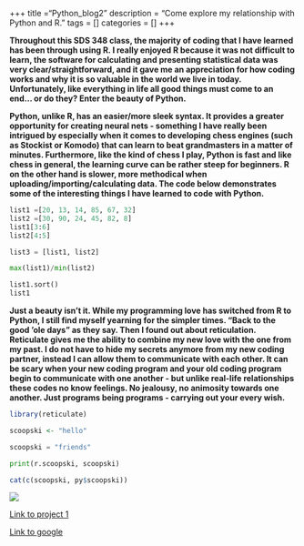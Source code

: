 +++
title ="Python_blog2"
description = "Come explore my relationship with Python and R."
tags = []
categories = [] 
+++

**Throughout this SDS 348 class, the majority of coding that I have learned has been through using R. I really enjoyed R because it was not difficult to learn, the software for calculating and presenting statistical data was very clear/straightforward, and it gave me an appreciation for how coding works and why it is so valuable in the world we live in today. Unfortunately, like everything in life all good things must come to an end... or do they? Enter the beauty of Python.**

**Python, unlike R, has an easier/more sleek syntax. It provides a greater opportunity for creating neural nets - something I have really been intrigued by especially when it comes to developing chess engines (such as Stockist or Komodo) that can learn to beat grandmasters in a matter of minutes. Furthermore, like the kind of chess I play, Python is fast and like chess in general, the learning curve can be rather steep for beginners. R on the other hand is slower, more methodical when uploading/importing/calculating data. The code below demonstrates some of the interesting things I have learned to code with Python.**

```python
list1 =[20, 13, 14, 85, 67, 32]
list2 =[30, 90, 24, 45, 82, 8]
list1[3:6]
list2[4:5]

list3 = [list1, list2]

max(list1)/min(list2)

list1.sort()
list1
```


**Just a beauty isn't it. While my programming love has switched from R to Python, I still find myself yearning for the simpler times. "Back to the good 'ole days" as they say. Then I found out about reticulation. Reticulate gives me the ability to combine my new love with the one from my past. I do not have to hide my secrets anymore from my new coding partner, instead I can allow them to communicate with each other. It can be scary when your new coding program and your old coding program begin to communicate with one another - but unlike real-life relationships these codes no know feelings. No jealousy, no animosity towards one another. Just programs being programs - carrying out your every wish.**

```r
library(reticulate)

scoopski <- "hello"
```

```python
scoopski = "friends"

print(r.scoopski, scoopski)
```


```r
cat(c(scoopski, py$scoopski))
```

![](https://images.chesscomfiles.com/uploads/v1/images_users/tiny_mce/Bittrsweet/phpUxqdvf.jpeg) 


[Link to project 1](/project/project1/)

[Link to google](https://www.google.com)


